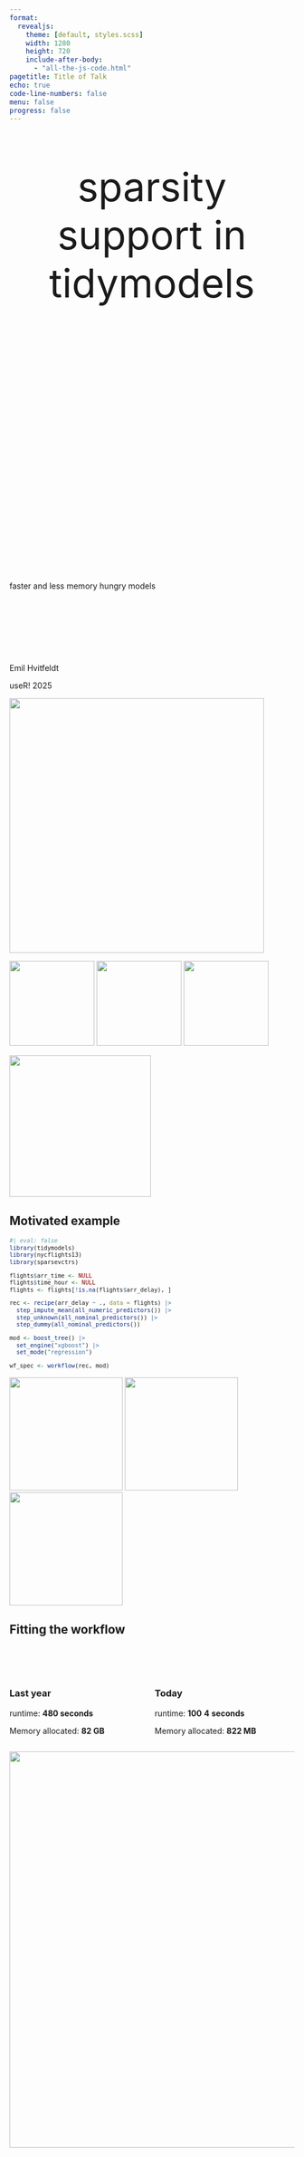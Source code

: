 ```yaml
---
format:
  revealjs:
    theme: [default, styles.scss]
    width: 1280
    height: 720
    include-after-body: 
      - "all-the-js-code.html"
pagetitle: Title of Talk
echo: true
code-line-numbers: false
menu: false
progress: false
---
```


## {.theme-slide1}

::: {.title .absolute left=43% top=-15% style="font-size:70px; text-align:center;"}
sparsity  
support in  
tidymodels
:::

::: {style="height:400px;"}
:::

::: {.r-fit-text .title}
faster and less memory hungry models
:::

::: {style="height:100px;"}
:::

::: {.absolute left=0%}
Emil Hvitfeldt
:::

::: {.absolute right=0%}
useR! 2025
:::

![](dinos/green4.svg){.absolute top=60% left=20% height=450px}

![](dinos/yellow2.svg){.absolute top=80% left=60% height=150px}
![](dinos/sand2.svg){.absolute top=85% left=50% height=150px}
![](dinos/sand2.svg){.absolute top=90% left=65% height=150px}

![](dinos/blue7.svg){.absolute top=-20% left=0% height=250px}


## Motivated example {.theme-slide0}

::: {style="font-size: 0.85em"}

```r
#| eval: false
library(tidymodels)
library(nycflights13)
library(sparsevctrs)

flights$arr_time <- NULL
flights$time_hour <- NULL
flights <- flights[!is.na(flights$arr_delay), ]

rec <- recipe(arr_delay ~ ., data = flights) |>
  step_impute_mean(all_numeric_predictors()) |>
  step_unknown(all_nominal_predictors()) |>
  step_dummy(all_nominal_predictors())

mod <- boost_tree() |>
  set_engine("xgboost") |>
  set_mode("regression")

wf_spec <- workflow(rec, mod)
```

:::

![](dinos/green7.svg){.absolute top=-10% right=20% height=200px}
![](dinos/yellow7.svg){.absolute top=-10% right=10% height=200px}
![](dinos/orange7.svg){.absolute top=-10% right=00% height=200px}

## Fitting the workflow {.theme-slide3}

::: {style="height:50px;"}
:::

:::: {.columns}
::: {.column}
### Last year

runtime: [**480 seconds**]{.fragment fragment-index=1}

Memory allocated: [**82 GB**]{.fragment fragment-index=5}

:::
::: {.column}
### Today

runtime: [[**100**]{.fragment fragment-index=2}]{.fragment .strike fragment-index=3} [ **4** ]{.fragment .spacer  fragment-index=4} [**seconds**]{.fragment fragment-index=2}

Memory allocated: [**822 MB**]{.fragment fragment-index=5}

:::
::::

![](dinos/pink5.svg){.absolute bottom=-40% right=20% height=700px}

## {.theme-slide1 .center}

::: {style="height:350px;"}
:::

::: {.title style="font-size:200px; text-align:center;"}
ALTREP
:::

![](dinos/green6.svg){.absolute bottom=-30% right=-30% height=900px style="max-height:unset;"}

## What is ALTREP? {.theme-slide6}

Short for **ALT**erntive **REP**resentation

Some examples of intended uses would be to

::: {style="height:75px;"}
:::

- allow vector data to be in a memory-mapped file or distributed
- allow compact representation of arithmetic sequences
- support adding meta-data to objects
- support alternative representations of environments

![](dinos/yellow7.svg){.absolute top=-15% right=30% height=200px}

## Integer sequences {.theme-slide10}

created using 

:::{.absolute left=7% top=35%}
`n:m`
:::

:::{.absolute left=23% top=45%}
`seq()`
:::

:::{.absolute left=35% top=50%}
`seq_len()`
:::

:::{.absolute left=62% top=40%}
`seq_along()`
:::

![](dinos/blue3.svg){.absolute bottom=-15% right=30% height=400px}
![](dinos/blue3.svg){.absolute bottom=-7% right=25% height=200px}
![](dinos/blue3.svg){.absolute bottom=-8% right=18% height=200px}
![](dinos/blue3.svg){.absolute bottom=-6.5% right=11% height=200px}
![](dinos/blue3.svg){.absolute bottom=-7.5% right=4% height=200px}
![](dinos/blue3.svg){.absolute bottom=-8% right=-3% height=200px}
![](dinos/blue3.svg){.absolute bottom=-6.5% right=-10% height=200px}


## length vs size {.theme-slide0}

::: {.columns .fragment}
::: {.column}

```r
#| results: hold
#| output-location: fragment
library(lobstr)

obj_size(numeric(100))
obj_size(numeric(1000))
obj_size(numeric(10000))
```

:::
::: {.column .fragment}

```r
#| results: hold
#| output-location: fragment
library(lobstr)

obj_size(seq_len(100))
obj_size(seq_len(1000))
obj_size(seq_len(10000))
```

:::
:::

![](dinos/pink8.svg){.absolute bottom=--40% left=-10% height=550px style="transform: scaleX(-1);"}

## Integer sequences {.theme-slide8 style="color: white;"}

::: {style="height:250px;"}
:::

::: {.mono style="text-align:center;"}

[1]{.fragment fragment-index=2 .hl-start} 2 3 4 5 6 7 8 9 10 11 12 13 14 15

::: {.fragment fragment-index=1 style="width: 35ch; height: 10px; margin: auto; background-color:#e57e29;"}
:::

::: {.fragment fragment-index=3 style="width: 3ch; height: 10px; padding-right: 32ch; background-clip: content-box; margin: auto; margin-top:20px; background-color:#e57e29;"}
:::

:::

<br>

::: {style="text-align:center;"}

[length]{.fragment fragment-index=1} \ \ \ \ \ [start]{.fragment fragment-index=2} \ \ \ \ \ [step]{.fragment fragment-index=3}

:::

![](dinos/sand4.svg){.absolute bottom=-20% right=-05% height=450px}

![](dinos/green1.svg){.absolute bottom=-20% left=-5% height=350px style="transform: scaleX(-1);"}

## Integer sequences {.theme-slide0}

pseudo implementation for `length()` and `sum()`

<br>

```r
int_seq_length <- function(x) {
  x[1]
}

int_seq_sum <- function(x) {
  length <- x[1]
  start <- x[2]
  step <- x[3]

  (length / 2.0) * (start * 2 + step * (length - 1))
}
```

## altrep methods {.theme-slide0}

::: {.columns style="font-size:0.8em;"}
::: {.column width="33%"}

**altrep**

- UnserializeEX
- Unserialize
- Serialized_state
- DuplicateEX
- Duplicate
- Coerce
- Inspect
- Length

:::
::: {.column width="33%"}

**altvec**

- Dataptr
- Dataptr_or_null
- Extract_subset

:::
::: {.column width="33%"}

**integer**

- Elt
- Get_region
- Is_sorted
- No_NA
- Sum
- Min
- Max

:::
:::

![](dinos/blue8.svg){.absolute bottom=-120% left=15% height=1200px style="max-height:unset;"}

## {.theme-slide1 .center}

::: {style="height:350px;"}
:::

::: {.title style="font-size:200px; text-align:center;"}
SPARSITY
:::

![](dinos/green1.svg){.absolute top=35% left=20% height=140px}
![](dinos/green1.svg){.absolute top=22% left=16% height=130px}
![](dinos/green1.svg){.absolute top=10% left=12% height=120px}

## sparse vector {.theme-slide8 style="color: white;"}

::: {style="height:250px;"}
:::

::: {style="margin: auto; display: flex;"}

::: {.fragment fragment-index=2 style="width: 1ch; height: 10px; padding-left: 11.5ch; background-clip: content-box; margin-top:20px; background-color:#e57e29; position: relative;"}
:::
::: {.fragment fragment-index=2 style="width: 1ch; height: 10px; padding-right: 8.5ch; background-clip: content-box; margin: auto; margin-top:20px; background-color:#e57e29; position: relative;"}
:::

:::

::: {.mono style="text-align:center;"}

0 0 0 0 0 [2]{.fragment fragment-index=3 .hl-start} 0 0 0 0 0 [4]{.fragment fragment-index=3 .hl-start} 0 0 0 0 0 0 0 0 0

:::

::: {.fragment fragment-index=1 style="width: 44ch; height: 10px; margin: auto; background-color:#e57e29;"}
:::

<br>

::: {style="text-align:center;"}

[length]{.fragment fragment-index=1} \ \ \ \ \ [positions]{.fragment fragment-index=2} \ \ \ \ \ [values]{.fragment fragment-index=3}

:::

![](dinos/pink7.svg){.absolute top=10% right=12% height=180px}
![](dinos/blue7.svg){.absolute top=0% right=25% height=180px}

## Sparse operations {.theme-slide0}

<br>

::: {.columns}
::: {.column}

```r
sparse_sum <- function(x) {
  sum(x$values)
}

sparse_mean <- function(x) {
  sum(x$values) / x$length
}
```

:::
::: {.column}

```r
sparse_elt <- function(x, i) {
  if (i %in% x$positions) {
    index <- match(i, x$positions)

    return(x$values[index])
  } else {
    return(0)
  }
}
```

:::
:::

## Sparse operations in C {.theme-slide0}

::: {style="font-size:0.6em;"}

```c
static int altrep_sparse_integer_Elt(SEXP x, R_xlen_t i) {
  SEXP val = extract_val(x);

  SEXP pos = extract_pos(x);
  const int* v_pos = INTEGER_RO(pos);
  const R_xlen_t size = Rf_xlength(pos);

  const R_xlen_t len = extract_len(x);

  const int v_default_val = extract_default_integer(x);

  if (i > len) {
    // OOB of vector itself
    return NA_INTEGER;
  }

  const int needle = (int) i + 1;
  const R_xlen_t loc = binary_search(needle, v_pos, size);

  if (loc == size) {
    // Can't find it, must be the default value
    return v_default_val;
  } else {
    // Look it up in `val`
    return INTEGER_ELT(val, loc);
  }
}
```

:::

## sparsevctrs {.theme-slide7}

::: {.columns}
::: {.column}

::: {.incremental}
- All ALTREP happens in C
- Operations must match dense operations
- Very fragile, will materialize if not careful
:::

:::
::: {.column}

![](images/sparsevctrs.svg){style="margin-top:-100px;"}

:::
:::

## sparsevctrs {.theme-slide7}

::: {.columns}
::: {.column}

- Contains converters between sparse matrices from {Matrix} and tibbles with sparse vectors

::: {.incremental}
- Is a developer focused package
:::

:::
::: {.column}

![](images/sparsevctrs.svg){style="margin-top:-100px;"}

:::
:::

## {.theme-slide1 .center}

::: {style="height:350px;"}
:::

::: {.title style="font-size:130px; text-align:center;"}
INTEGRATION
:::

![](dinos/blue2.svg){.absolute bottom=-45% left=0% height=200px}
![](dinos/green2.svg){.absolute bottom=-45% left=17% height=200px}
![](dinos/sand2.svg){.absolute bottom=-45% left=34% height=200px}
![](dinos/yellow2.svg){.absolute bottom=-45% left=51% height=200px}
![](dinos/orange2.svg){.absolute bottom=-45% left=68% height=200px}
![](dinos/pink2.svg){.absolute bottom=-45% left=85% height=200px}

## Why are we doing this? {.theme-slide7}

- Because sparse matrices from {Matrix} doesn't work with tibbles

- tidymodels is built on tibbles

![](dinos/orange7.svg){.absolute bottom=5% left=55% height=500px}

## Integration in tidymodels {.theme-slide8 style="color: white;"}

::: {style="height:250px;"}
:::

1. Tibbles can contain sparse vectors inside all of tidymodels internals

1. recipe steps can produce sparsity

1. Automatic toggle

![](dinos/sand5.svg){.absolute bottom=-55% left=60% height=1000px style="max-height:unset;"}

## Integration in tidymodels {.theme-slide9}

### sparse tibbles in internals

Making it so sparse matrices are turned into sparse tibbles in all entry points

`recipe()`, `prep()`, `bake()`, `fit()`, `predict()`, and `augment()`

Adding a ton of testing with sparse matrices and sparse tibbles

## Integration in tidymodels {.theme-slide4}

### recipe steps

Recipes steps that could produce sparse data now have `sparse` argument

It takes 3 values:

- `"yes"`: Generate sparse vectors
- `"no"`: Don't generate sparse vectors
- `"auto"`: Automatically decide (default)

## Integration in tidymodels {.theme-slide2}

### Automatic toggle

::: {style="height:200px;"}
:::

1. Does model support sparse data?
2. Is there high sparsity in the data?

If the answer to both questions are "yes" then tidymodels will do things sparsely

![](dinos/pink7.svg){.absolute top=-10% right=-2% height=220px}

## Integration in tidymodels {.theme-slide2}

### detecting high sparsity

::: {style="height:200px;"}
:::

The sparsity matters for the parsnip model

::: {style="height:20px;"}
:::

We need to estimate the sparsity that comes out of recipes

::: {style="height:20px;"}
:::

Each step have a method that returns how it is expected to change sparsity

![](dinos/pink7.svg){.absolute top=-10% right=-2% height=220px}

## Integration in tidymodels {.theme-slide2}

### detecting high sparsity

::: {style="height:200px;"}
:::

Simulation study using different sizes of data, different amounts of sparsity, for all supported models

::: {style="height:20px;"}
:::

Fit MARS model on the `log(dense time / sparse time)`

::: {style="height:20px;"}
:::

used orbital to embed this fitted model in the toggler 

![](dinos/pink7.svg){.absolute top=-10% right=-2% height=220px}

## {.theme-slide12 .center}

::: {style="height:350px;"}
:::

::: {.title style="font-size:100px; text-align:center;"}
USER EXPERIENCE
:::

## New features {.theme-slide8 style="color: white;"}

::: {style="height:300px;"}
:::

- sparse data input now have native support in tidymodels

::: {style="height:20px;"}
:::

- automatic toggle can be turned off or on manually by setting [`sparse = "no"`]{.text-yellow} or [`"yes"`]{.text-yellow} in relevant steps

![](dinos/orange5.svg){.absolute top=10% left=10% height=400px}

![](dinos/pink5.svg){.absolute top=10% right=0% height=450px}

## What to change {.theme-slide0}

::: {style="font-size: 0.85em"}

```r
#| eval: false
#| code-line-numbers: "|12"
library(tidymodels)
library(nycflights13)
library(sparsevctrs)

flights$arr_time <- NULL
flights$time_hour <- NULL
flights <- flights[!is.na(flights$arr_delay), ]

rec <- recipe(arr_delay ~ ., data = flights) |>
  step_impute_mean(all_numeric_predictors()) |>
  step_unknown(all_nominal_predictors()) |>
  step_dummy(all_nominal_predictors(), sparse = "auto")

mod <- boost_tree() |>
  set_engine("xgboost") |>
  set_mode("regression")

wf_spec <- workflow(rec, mod)
```

:::

## {.theme-slide11}

::: r-fit-text
Thank you!
:::

::: {style="text-align:right; text-decoration: underline; text-decoration-color: #e57e29;"}
[Articles](https://www.tidymodels.org/learn/#category=sparse%20data)

[Blogpost](https://www.tidyverse.org/blog/2025/03/tidymodels-sparsity/)

[Compatible models and steps](https://www.tidymodels.org/find/sparse/)
:::

![](images/qr.svg){.absolute bottom=-15% left=0% height=500px style="background-color: #faeec8;"}